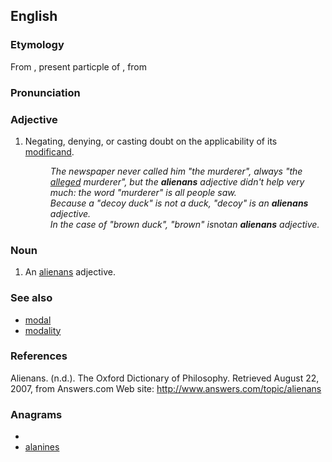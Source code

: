 ==English==

===Etymology===
From {{etyl|la|en}} {{term|alienans|aliēnāns|lang=la}}, present particple of {{term|alieno|aliēnō|lang=la|to make something another's}}, from {{term|alienus|aliēnus|lang=la|another's, foreign}}

===Pronunciation===
{{rfp}}

===Adjective===
{{examples-right|sense='''alienans''' adjectives|examples='''purported''' contract<br />'''alleged''' perpetrator<br />'''forged''' passport<br />'''expectant''' mother<br />'''fantasy''' partner}}
{{en-adj|-}}

# {{rhetoric|philosophy|of a grammatical [[modifier]], especially an [[adjective]]}} Negating, denying, or casting doubt on the applicability of its [[modificand]].
#: ''The newspaper never called him "the murderer", always "the <u>alleged</u> murderer", but the '''alienans''' adjective didn't help very much: the word "murderer" is all people saw.''
#: ''Because a "decoy duck" is not a duck, "decoy" is an '''alienans''' adjective.''
#: ''In the case of "brown duck", "brown" is ''not'' an '''alienans''' adjective.''

===Noun===
{{en-noun|alienantes|pl2=alienans}}

# {{rhetoric|philosophy}} An [[#Adjective|alienans]] adjective.

===See also===
* [[modal]]
* [[modality]]

===References===
Alienans. (n.d.). The Oxford Dictionary of Philosophy. Retrieved August 22, 2007, from Answers.com Web site: http://www.answers.com/topic/alienans

===Anagrams===
* {{alphagram|aaeilnns}}
* [[alanines#English|alanines]]
